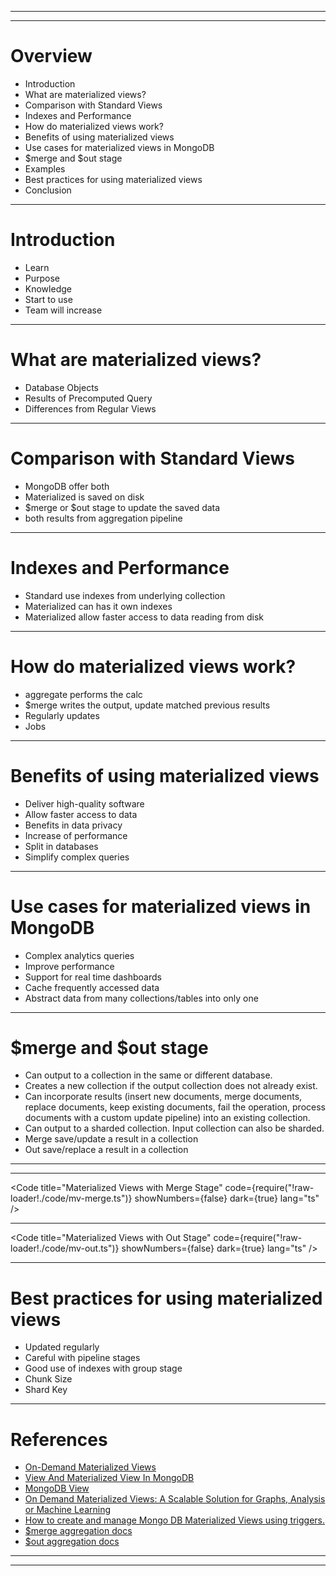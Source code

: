 

<Head>
  <link rel="preconnect" href="https://fonts.googleapis.com" />
  <link rel="preconnect" href="https://fonts.gstatic.com" crossorigin />
  <link
    href="https://fonts.googleapis.com/css2?family=Nunito:wght@400;500;700&display=swap"
    rel="stylesheet"
  />
  <link href="https://fonts.cdnfonts.com/css/cascadia-code" rel="stylesheet" />
  <title>Materialized Views with MongoDB</title>
</Head>

<Cover />

---

<Intro />

---

# Overview

<ul>
  <li>Introduction</li>
  <li>What are materialized views?</li>
  <li>Comparison with Standard Views</li>
  <li>Indexes and Performance</li>
  <li>How do materialized views work?</li>
  <li>Benefits of using materialized views</li>
  <li>Use cases for materialized views in MongoDB</li>
  <li>$merge and $out stage</li>
  <li>Examples</li>
  <li>Best practices for using materialized views</li>
  <li>Conclusion</li>
</ul>

---

# Introduction

<ul>
  <Appear>
    <li>Learn</li>
    <li>Purpose</li>
    <li>Knowledge</li>
    <li>Start to use</li>
    <li>Team will increase</li>
  </Appear>
</ul>

---

# What are materialized views?

<ul>
  <Appear>
    <li>Database Objects</li>
    <li>Results of Precomputed Query</li>
    <li>Differences from Regular Views</li>
  </Appear>
</ul>

---

# Comparison with Standard Views

<ul>
  <Appear>
    <li>MongoDB offer both</li>
    <li>Materialized is saved on disk</li>
    <li>$merge or $out stage to update the saved data</li>
    <li>both results from aggregation pipeline</li>
  </Appear>
</ul>

---

# Indexes and Performance

<ul>
  <Appear>
    <li>Standard use indexes from underlying collection</li>
    <li>Materialized can has it own indexes</li>
    <li>Materialized allow faster access to data reading from disk</li>
  </Appear>
</ul>

---

# How do materialized views work?

<ul>
  <Appear>
    <li>aggregate performs the calc</li>
    <li>$merge writes the output, update matched previous results</li>
    <li>Regularly updates</li>
    <li>Jobs</li>
  </Appear>
</ul>

---

# Benefits of using materialized views

<ul>
  <Appear>
    <li>Deliver high-quality software</li>
    <li>Allow faster access to data</li>
    <li>Benefits in data privacy</li>
    <li>Increase of performance</li>
    <li>Split in databases</li>
    <li>Simplify complex queries</li>
  </Appear>
</ul>

---

# Use cases for materialized views in MongoDB

<ul>
  <Appear>
    <li>Complex analytics queries</li>
    <li>Improve performance</li>
    <li>Support for real time dashboards</li>
    <li>Cache frequently accessed data</li>
    <li>Abstract data from many collections/tables into only one</li>
  </Appear>
</ul>

---

# $merge and $out stage

<ul>
  <Appear>
      <li>Can output to a collection in the same or different database.</li>
      <li>Creates a new collection if the output collection does not already exist.</li>
      <li>Can incorporate results (insert new documents, merge documents, replace documents, keep existing documents, fail the operation, process documents with a custom update pipeline) into an existing collection.</li>
      <li>Can output to a sharded collection. Input collection can also be sharded.</li>
      <li>Merge save/update a result in a collection</li>
      <li>Out save/replace a result in a collection</li>
  </Appear>
</ul>

---

<MergeOut/>

---

<Code
  title="Materialized Views with Merge Stage"
  code={require("!raw-loader!./code/mv-merge.ts")}
  showNumbers={false}
  dark={true}
  lang="ts"
/>

---

<Code
  title="Materialized Views with Out Stage"
  code={require("!raw-loader!./code/mv-out.ts")}
  showNumbers={false}
  dark={true}
  lang="ts"
/>

---

# Best practices for using materialized views

<ul>
  <Appear>
    <li>Updated regularly</li>
    <li>Careful with pipeline stages</li>
    <li>Good use of indexes with group stage</li>
    <li>Chunk Size</li>
    <li>Shard Key</li>
  </Appear>
</ul>

---

# References

- [On-Demand Materialized Views](https://www.mongodb.com/docs/manual/core/materialized-views/)
- [View And Materialized View In MongoDB](https://mydbops.wordpress.com/2023/02/09/view-and-materialized-view-in-mongodb/)
- [MongoDB View](https://devopedia.org/mongodb-view)
- [On Demand Materialized Views: A Scalable Solution for Graphs, Analysis or Machine Learning](https://towardsdatascience.com/on-demand-materialized-views-a-scalable-solution-for-graphs-analysis-or-machine-learning-w-d3816af28f1)
- [How to create and manage Mongo DB Materialized Views using triggers.](https://bonigopalan.medium.com/how-to-create-and-manage-mongo-db-materialized-views-using-triggers-a2fb58a4d1a0)
- [$merge aggregation docs](https://www.mongodb.com/docs/manual/reference/operator/aggregation/merge/#mongodb-pipeline-pipe.-merge)
- [$out aggregation docs](https://www.mongodb.com/docs/manual/reference/operator/aggregation/out/#mongodb-pipeline-pipe.-out)


---

<Website />

---

<Thanks />

